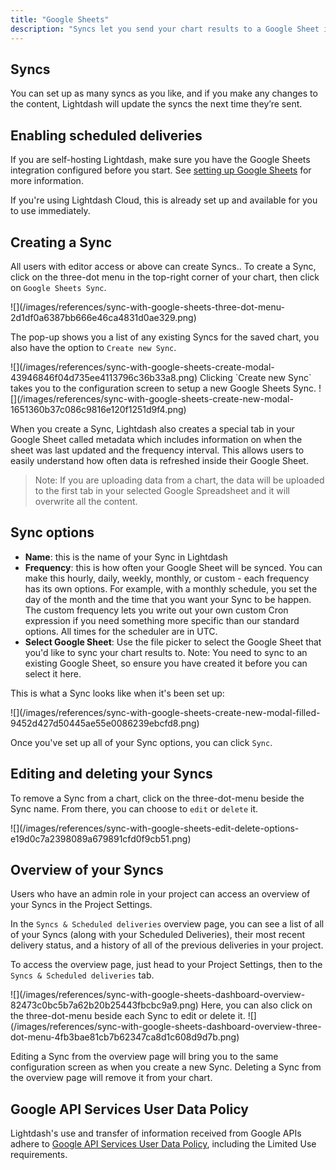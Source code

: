 ```yaml
---
title: "Google Sheets"
description: "Syncs let you send your chart results to a Google Sheet in your Google Drive on a schedule."
---
```


## Syncs

You can set up as many syncs as you like, and if you make any changes to the content, Lightdash will update the syncs the next time they’re sent.

## Enabling scheduled deliveries

If you are self-hosting Lightdash, make sure you have the Google Sheets integration configured before you start. See [setting up Google Sheets](/self-host/customize-deployment/google-sheets-integration/) for more information.

If you're using Lightdash Cloud, this is already set up and available for you to use immediately.

## Creating a Sync

All users with editor access or above can create Syncs.. To create a Sync, click on the three-dot menu in the top-right corner of your chart, then click on `Google Sheets Sync`.

<Frame>
![](/images/references/sync-with-google-sheets-three-dot-menu-2d1df0a6387bb666e46ca4831d0ae329.png)
</Frame>


The pop-up shows you a list of any existing Syncs for the saved chart, you also have the option to `Create new Sync`.

<Frame>
  ![](/images/references/sync-with-google-sheets-create-modal-43946846f04d735ee4113796c36b33a8.png)

</Frame>
Clicking `Create new Sync` takes you to the configuration screen to setup a new Google Sheets Sync.

<Frame>
  ![](/images/references/sync-with-google-sheets-create-new-modal-1651360b37c086c9816e120f1251d9f4.png)
</Frame>

When you create a Sync, Lightdash also creates a special tab in your Google Sheet called metadata which includes information on when the sheet was last updated and the frequency interval. This allows users to easily understand how often data is refreshed inside their Google Sheet.

> Note: If you are uploading data from a chart, the data will be uploaded to the first tab in your selected Google Spreadsheet and it will overwrite all the content.

## Sync options

* **Name**: this is the name of your Sync in Lightdash
* **Frequency**: this is how often your Google Sheet will be synced. You can make this hourly, daily, weekly, monthly, or custom - each frequency has its own options. For example, with a monthly schedule, you set the day of the month and the time that you want your Sync to be happen. The custom frequency lets you write out your own custom Cron expression if you need something more specific than our standard options. All times for the scheduler are in UTC.
* **Select Google Sheet**: Use the file picker to select the Google Sheet that you'd like to sync your chart results to. Note: You need to sync to an existing Google Sheet, so ensure you have created it before you can select it here.

This is what a Sync looks like when it's been set up:

<Frame>
  ![](/images/references/sync-with-google-sheets-create-new-modal-filled-9452d427d50445ae55e0086239ebcfd8.png)
</Frame>

Once you've set up all of your Sync options, you can click `Sync`.

## Editing and deleting your Syncs

To remove a Sync from a chart, click on the three-dot-menu beside the Sync name. From there, you can choose to `edit` or `delete` it.

<Frame>
  ![](/images/references/sync-with-google-sheets-edit-delete-options-e19d0c7a2398089a679891cfd0f9cb51.png)
</Frame>

## Overview of your Syncs

Users who have an admin role in your project can access an overview of your Syncs in the Project Settings.

In the `Syncs & Scheduled deliveries` overview page, you can see a list of all of your Syncs (along with your Scheduled Deliveries), their most recent delivery status, and a history of all of the previous deliveries in your project.

To access the overview page, just head to your Project Settings, then to the `Syncs & Scheduled deliveries` tab.

<Frame>
  ![](/images/references/sync-with-google-sheets-dashboard-overview-82473c0bc5b7a62b20b25443fbcbc9a9.png)
</Frame>
Here, you can also click on the three-dot-menu beside each Sync to edit or delete it.

<Frame>
  ![](/images/references/sync-with-google-sheets-dashboard-overview-three-dot-menu-4fb3bae81cb7b62347ca8d1c608d9d7b.png)
</Frame>

Editing a Sync from the overview page will bring you to the same configuration screen as when you create a new Sync. Deleting a Sync from the overview page will remove it from your chart.

## Google API Services User Data Policy
Lightdash's use and transfer of information received from Google APIs adhere to [Google API Services User Data Policy](https://developers.google.com/terms/api-services-user-data-policy), including the Limited Use requirements.
